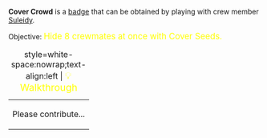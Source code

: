 '''Cover Crowd''' is a [[Badges|badge]] that can be obtained by playing with crew member [[Suleidy]].

Objective: <big style="color:yellow">Hide 8 crewmates at once with Cover Seeds.</big>

{| class="mw-collapsible mw-collapsed"
|+ style=white-space:nowrap;text-align:left | <big style="color:yellow">💡 Walkthrough</big>
|-
| Please contribute...
|}